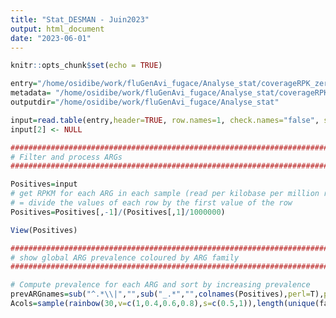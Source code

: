 ```yaml
---
title: "Stat_DESMAN - Juin2023"
output: html_document
date: "2023-06-01"
---
```


```r
knitr::opts_chunk$set(echo = TRUE)
```



```r
entry="/home/osidibe/work/fluGenAvi_fugace/Analyse_stat/coverageRPK_zero.csv"
metadata= "/home/osidibe/work/fluGenAvi_fugace/Analyse_stat/coverageRPK.csv"
outputdir="/home/osidibe/work/fluGenAvi_fugace/Analyse_stat"

input=read.table(entry,header=TRUE, row.names=1, check.names="false", sep = ",", quote='"')
input[2] <- NULL

##############################################################################
# Filter and process ARGs
##############################################################################

Positives=input
# get RPKM for each ARG in each sample (read per kilobase per million reads)
# = divide the values of each row by the first value of the row
Positives=Positives[,-1]/(Positives[,1]/1000000)

View(Positives)
```

```r
##############################################################################
# show global ARG prevalence coloured by ARG family
##############################################################################

# Compute prevalence for each ARG and sort by increasing prevalence
prevARGnames=sub("^.*\\|","",sub("_.*","",colnames(Positives),perl=T),perl=T)
Acols=sample(rainbow(30,v=c(1,0.4,0.6,0.8),s=c(0.5,1)),length(unique(famlist)),  replace = TRUE)
```

